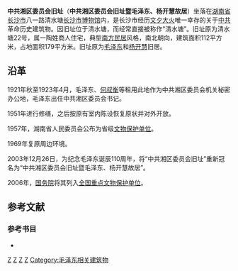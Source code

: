 {{unreferenced|time=2012-2-13}} 
{{noteTA
|T=zh-hans:中共湘区委员会旧址暨毛泽东、杨开慧故居; zh-hant:中共湘區委員會舊址暨毛澤東、楊開慧故居;
}}
{{文物保护单位
| 级别 = 全国
| 名称 = 中共湘区委员会旧址
| 图片 = Site of Hunan Council of China Communist Party, 2018-09-27 01.jpg
| 编号 = 6-1011
| 分类 = 近现代重要史迹
| 时代 = 1922年－1923年
| 所在 = [[湖南省|湖南省]][[长沙市|长沙市]]
| 登录 = 2006年
| Cat = 湖南全国重点文物保护单位
}}
'''中共湘区委员会旧址'''（'''中共湘区委员会旧址暨毛泽东、杨开慧故居'''）坐落在[[湖南|湖南省]][[长沙|长沙市]]八一路清水塘[[长沙市博物馆|长沙市博物馆]]内，是长沙市经历[[文夕大火|文夕大火]]唯一幸存的关于[[中国共产党|中共]]革命历史建筑物。{{sfnb|王习加|2014|p=17}}因旧址位于清水塘，而经常直接被称作“清水塘”。旧址原为清水塘22号，属一陶姓商人住宅，典型[[民居|南方民居]]风格，南北朝向，建筑面积112平方米，占地面积179平方米。{{sfnb|王习加|2014|p=17}}旧址原为[[毛泽东|毛泽东]]和[[杨开慧|杨开慧]]旧居。

==沿革==
1921年秋至1923年4月，毛泽东、[[何叔衡|何叔衡]]等租用此地作为中共湘区委员会机关秘密办公地，毛泽东出任中共湘区委员会书记。{{sfnb|王习加|2014|p=17}}

1951年进行修缮，之后按原有室内陈设恢复原状并对外开放。

1957年，湖南省人民委员会公布为省级[[文物保护单位|文物保护单位]]。

1969年复原周边环境。

2003年12月26日，为纪念毛泽东诞辰110周年，将“中共湘区委员会旧址”重新冠名为“中共湘区委员会旧址暨毛泽东、杨开慧故居”。

2006年，[[中华人民共和国国务院|国务院]]将其列入[[全国重点文物保护单位|全国重点文物保护单位]]。{{sfnb|王习加|2014|p=17}}

==参考文献==
{{reflist}}

===参考书目===
*{{cite book |editor1=王习加 |title=《长沙史话》 |chapter=文化古迹 |year=2014 |publisher=社会科学文献出版社 |location=北京市 |isbn=978-7-5097-6662-0|ref=harv}}

{{长沙文物}}
{{湖南全国重点文物保护单位}}
{{coord|28.204684|N|112.99558|E|format=dms|region:CN_type:building|display=title}}

{{DEFAULTSORT:Zhong中共湘区委员会}}
[[Category:长沙名人故居|Z]]
[[Category:长沙文物保护单位|Z]]
[[Category:长沙民国建筑|Z]]
[[Category:中华民国大陆时期中共地方组织旧址|Z]]
[[Category:毛泽东相关建筑物|Category:毛泽东相关建筑物]]